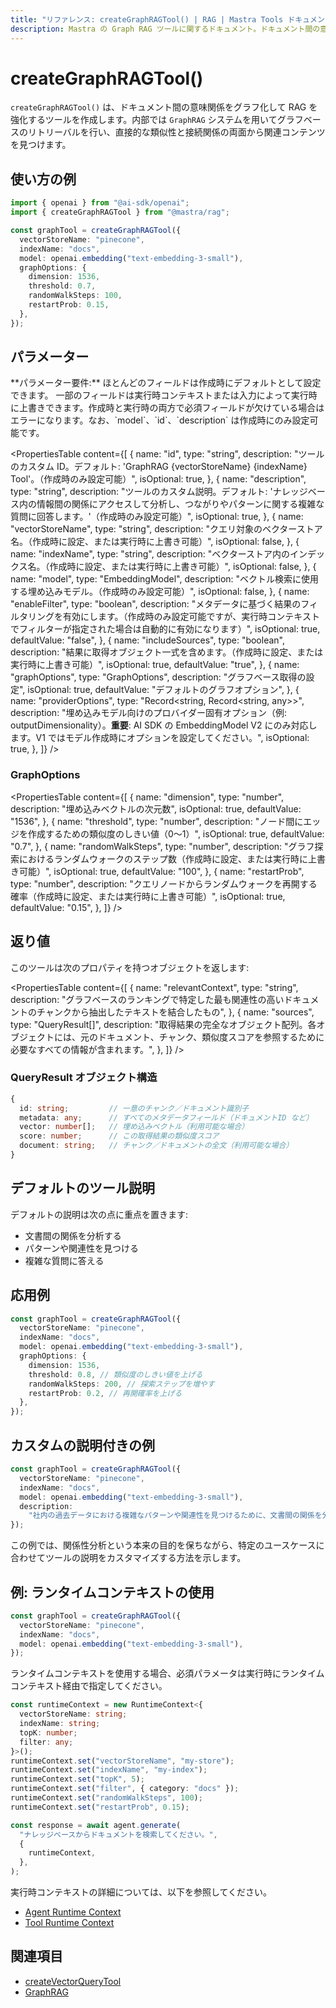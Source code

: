 ```yaml
---
title: "リファレンス: createGraphRAGTool() | RAG | Mastra Tools ドキュメント"
description: Mastra の Graph RAG ツールに関するドキュメント。ドキュメント間の意味的関係をグラフ化することで、RAG を強化します。
---
```




# createGraphRAGTool()

`createGraphRAGTool()` は、ドキュメント間の意味関係をグラフ化して RAG を強化するツールを作成します。内部では `GraphRAG` システムを用いてグラフベースのリトリーバルを行い、直接的な類似性と接続関係の両面から関連コンテンツを見つけます。

## 使い方の例

```typescript
import { openai } from "@ai-sdk/openai";
import { createGraphRAGTool } from "@mastra/rag";

const graphTool = createGraphRAGTool({
  vectorStoreName: "pinecone",
  indexName: "docs",
  model: openai.embedding("text-embedding-3-small"),
  graphOptions: {
    dimension: 1536,
    threshold: 0.7,
    randomWalkSteps: 100,
    restartProb: 0.15,
  },
});
```


## パラメーター

<Callout>
  **パラメーター要件:** ほとんどのフィールドは作成時にデフォルトとして設定できます。
  一部のフィールドは実行時コンテキストまたは入力によって実行時に上書きできます。作成時と実行時の両方で必須フィールドが欠けている場合はエラーになります。なお、`model`、`id`、`description` は作成時にのみ設定可能です。
</Callout>

<PropertiesTable
  content={[
    {
      name: "id",
      type: "string",
      description:
        "ツールのカスタム ID。デフォルト: 'GraphRAG {vectorStoreName} {indexName} Tool'。（作成時のみ設定可能）",
      isOptional: true,
    },
    {
      name: "description",
      type: "string",
      description:
        "ツールのカスタム説明。デフォルト: 'ナレッジベース内の情報間の関係にアクセスして分析し、つながりやパターンに関する複雑な質問に回答します。'（作成時のみ設定可能）",
      isOptional: true,
    },
    {
      name: "vectorStoreName",
      type: "string",
      description:
        "クエリ対象のベクターストア名。（作成時に設定、または実行時に上書き可能）",
      isOptional: false,
    },
    {
      name: "indexName",
      type: "string",
      description:
        "ベクターストア内のインデックス名。（作成時に設定、または実行時に上書き可能）",
      isOptional: false,
    },
    {
      name: "model",
      type: "EmbeddingModel",
      description:
        "ベクトル検索に使用する埋め込みモデル。（作成時のみ設定可能）",
      isOptional: false,
    },
    {
      name: "enableFilter",
      type: "boolean",
      description:
        "メタデータに基づく結果のフィルタリングを有効にします。（作成時のみ設定可能ですが、実行時コンテキストでフィルターが指定された場合は自動的に有効になります）",
      isOptional: true,
      defaultValue: "false",
    },
    {
      name: "includeSources",
      type: "boolean",
      description:
        "結果に取得オブジェクト一式を含めます。（作成時に設定、または実行時に上書き可能）",
      isOptional: true,
      defaultValue: "true",
    },
    {
      name: "graphOptions",
      type: "GraphOptions",
      description: "グラフベース取得の設定",
      isOptional: true,
      defaultValue: "デフォルトのグラフオプション",
    },
    {
      name: "providerOptions",
      type: "Record<string, Record<string, any>>",
      description:
        "埋め込みモデル向けのプロバイダー固有オプション（例: outputDimensionality）。**重要**: AI SDK の EmbeddingModel V2 にのみ対応します。V1 ではモデル作成時にオプションを設定してください。",
      isOptional: true,
    },
  ]}
/>

### GraphOptions

<PropertiesTable
  content={[
    {
      name: "dimension",
      type: "number",
      description: "埋め込みベクトルの次元数",
      isOptional: true,
      defaultValue: "1536",
    },
    {
      name: "threshold",
      type: "number",
      description:
        "ノード間にエッジを作成するための類似度のしきい値（0〜1）",
      isOptional: true,
      defaultValue: "0.7",
    },
    {
      name: "randomWalkSteps",
      type: "number",
      description:
        "グラフ探索におけるランダムウォークのステップ数（作成時に設定、または実行時に上書き可能）",
      isOptional: true,
      defaultValue: "100",
    },
    {
      name: "restartProb",
      type: "number",
      description:
        "クエリノードからランダムウォークを再開する確率（作成時に設定、または実行時に上書き可能）",
      isOptional: true,
      defaultValue: "0.15",
    },
  ]}
/>

## 返り値

このツールは次のプロパティを持つオブジェクトを返します:

<PropertiesTable
  content={[
    {
      name: "relevantContext",
      type: "string",
      description:
        "グラフベースのランキングで特定した最も関連性の高いドキュメントのチャンクから抽出したテキストを結合したもの",
    },
    {
      name: "sources",
      type: "QueryResult[]",
      description:
        "取得結果の完全なオブジェクト配列。各オブジェクトには、元のドキュメント、チャンク、類似度スコアを参照するために必要なすべての情報が含まれます。",
    },
  ]}
/>

### QueryResult オブジェクト構造

```typescript
{
  id: string;         // 一意のチャンク／ドキュメント識別子
  metadata: any;      // すべてのメタデータフィールド（ドキュメントID など）
  vector: number[];   // 埋め込みベクトル（利用可能な場合）
  score: number;      // この取得結果の類似度スコア
  document: string;   // チャンク／ドキュメントの全文（利用可能な場合）
}
```


## デフォルトのツール説明

デフォルトの説明は次の点に重点を置きます:

- 文書間の関係を分析する
- パターンや関連性を見つける
- 複雑な質問に答える

## 応用例

```typescript
const graphTool = createGraphRAGTool({
  vectorStoreName: "pinecone",
  indexName: "docs",
  model: openai.embedding("text-embedding-3-small"),
  graphOptions: {
    dimension: 1536,
    threshold: 0.8, // 類似度のしきい値を上げる
    randomWalkSteps: 200, // 探索ステップを増やす
    restartProb: 0.2, // 再開確率を上げる
  },
});
```


## カスタムの説明付きの例

```typescript
const graphTool = createGraphRAGTool({
  vectorStoreName: "pinecone",
  indexName: "docs",
  model: openai.embedding("text-embedding-3-small"),
  description:
    "社内の過去データにおける複雑なパターンや関連性を見つけるために、文書間の関係を分析します",
});
```

この例では、関係性分析という本来の目的を保ちながら、特定のユースケースに合わせてツールの説明をカスタマイズする方法を示します。


## 例: ランタイムコンテキストの使用

```typescript
const graphTool = createGraphRAGTool({
  vectorStoreName: "pinecone",
  indexName: "docs",
  model: openai.embedding("text-embedding-3-small"),
});
```

ランタイムコンテキストを使用する場合、必須パラメータは実行時にランタイムコンテキスト経由で指定してください。

```typescript
const runtimeContext = new RuntimeContext<{
  vectorStoreName: string;
  indexName: string;
  topK: number;
  filter: any;
}>();
runtimeContext.set("vectorStoreName", "my-store");
runtimeContext.set("indexName", "my-index");
runtimeContext.set("topK", 5);
runtimeContext.set("filter", { category: "docs" });
runtimeContext.set("randomWalkSteps", 100);
runtimeContext.set("restartProb", 0.15);

const response = await agent.generate(
  "ナレッジベースからドキュメントを検索してください。",
  {
    runtimeContext,
  },
);
```

実行時コンテキストの詳細については、以下を参照してください。

* [Agent Runtime Context](../../docs/server-db/runtime-context.mdx)
* [Tool Runtime Context](../../docs/tools-mcp/overview.mdx#using-runtimecontext)


## 関連項目

- [createVectorQueryTool](./vector-query-tool)
- [GraphRAG](../rag/graph-rag)